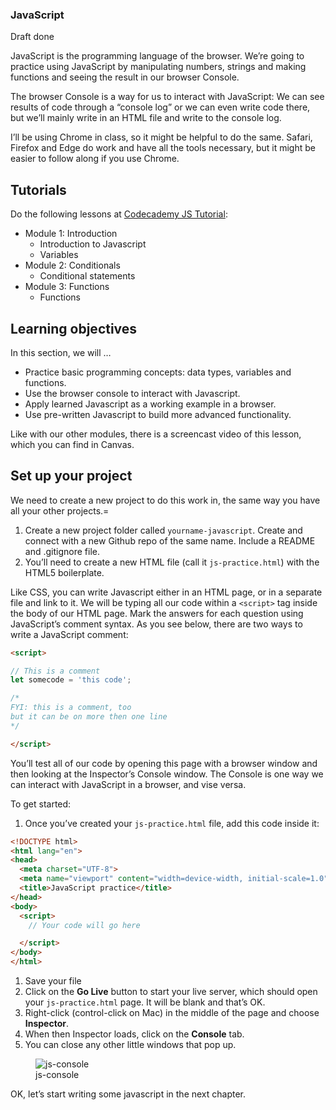 ### JavaScript

::: callout
Draft done
:::

JavaScript is the programming language of the browser. We're going to practice using JavaScript by manipulating numbers, strings and making functions and seeing the result in our browser Console.

The browser Console is a way for us to interact with JavaScript: We can see results of code through a "console log" or we can even write code there, but we'll mainly write in an HTML file and write to the console log.

I'll be using Chrome in class, so it might be helpful to do the same. Safari, Firefox and Edge do work and have all the tools necessary, but it might be easier to follow along if you use Chrome.

## Tutorials


Do the following lessons at [Codecademy JS Tutorial](https://www.codecademy.com/learn/introduction-to-javascript):

- Module 1: Introduction
  - Introduction to Javascript
  - Variables
- Module 2: Conditionals
  - Conditional statements
- Module 3: Functions
  - Functions

## Learning objectives

In this section, we will ...

- Practice basic programming concepts: data types, variables and functions.
- Use the browser console to interact with Javascript.
- Apply learned Javascript as a working example in a browser.
- Use pre-written Javascript to build more advanced functionality.

::: callout
Like with our other modules, there is a screencast video of this lesson, which you can find in Canvas.
:::

## Set up your project

We need to create a new project to do this work in, the same way you have all your other projects.=

1. Create a new project folder called `yourname-javascript`. Create and connect with a new Github repo of the same name. Include a README and .gitignore file.
1. You'll need to create a new HTML file (call it `js-practice.html`) with the HTML5 boilerplate.

Like CSS, you can write Javascript either in an HTML page, or in a separate file and link to it. We will be typing all our code within a `<script>` tag inside the body of our HTML page. Mark the answers for each question using JavaScript's comment syntax. As you see below, there are two ways to write a JavaScript comment:

```html
<script>

// This is a comment
let somecode = 'this code';

/*
FYI: this is a comment, too
but it can be on more then one line
*/

</script>
```

You'll test all of our code by opening this page with a browser window and then looking at the Inspector's Console window. The Console is one way we can interact with JavaScript in a browser, and vise versa.

To get started:

1. Once you've created your `js-practice.html` file, add this code inside it:

```html
<!DOCTYPE html>
<html lang="en">
<head>
  <meta charset="UTF-8">
  <meta name="viewport" content="width=device-width, initial-scale=1.0">
  <title>JavaScript practice</title>
</head>
<body>
  <script>
    // Your code will go here

  </script>
</body>
</html>
```

1. Save your file
1. Click on the **Go Live** button to start your live server, which should open your `js-practice.html` page. It will be blank and that's OK.
1. Right-click (control-click on Mac) in the middle of the page and choose **Inspector**.
1. When then Inspector loads, click on the **Console** tab.
1. You can close any other little windows that pop up.

![js-console](images/js-console.gif)

OK, let's start writing some javascript in the next chapter.

